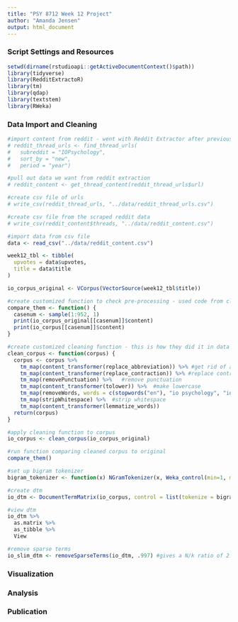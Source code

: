 ```yaml
---
title: "PSY 8712 Week 12 Project"
author: "Amanda Jensen"
output: html_document
---
```


### Script Settings and Resources
```r
setwd(dirname(rstudioapi::getActiveDocumentContext()$path))
library(tidyverse)      
library(RedditExtractoR)
library(tm)
library(qdap)
library(textstem)
library(RWeka)
```

### Data Import and Cleaning
```r
#import content from reddit - went with Reddit Extractor after previous web scraping project
# reddit_thread_urls <- find_thread_urls(
#   subreddit = "IOPsychology",
#   sort_by = "new",
#   period = "year")

#pull out data we want from reddit extraction
# reddit_content <- get_thread_content(reddit_thread_urls$url)

#create csv file of urls
# write_csv(reddit_thread_urls, "../data/reddit_thread_urls.csv")

#create csv file from the scraped reddit data
# write_csv(reddit_content$threads, "../data/reddit_content.csv")

#import data from csv file
data <- read_csv("../data/reddit_content.csv")

week12_tbl <- tibble(
  upvotes = data$upvotes,
  title = data$title
)
```

```r
io_corpus_original <- VCorpus(VectorSource(week12_tbl$title))

#create customized function to check pre-processing - used code from class lecture
compare_them <- function() {
  casenum <- sample(1:952, 1) 
  print(io_corpus_original[[casenum]]$content)
  print(io_corpus[[casenum]]$content)
}

#create customized cleaning function - this is how they did it in data camp (though I know it's not really necessary to create a function since we're only applying it to one corpus)
clean_corpus <- function(corpus) {
  corpus <- corpus %>%
    tm_map(content_transformer(replace_abbreviation)) %>% #get rid of abbreviations
    tm_map(content_transformer(replace_contraction)) %>% #replace contractions
    tm_map(removePunctuation) %>%   #remove punctuation
    tm_map(content_transformer(tolower)) %>%  #make lowercase 
    tm_map(removeWords, words = c(stopwords("en"), "io psychology", "io psych", "io", "riopsychology", "iopsychology", "iopsych")) %>%  #remove stop words
    tm_map(stripWhitespace) %>%  #strip whitespace
    tm_map(content_transformer(lemmatize_words))
  return(corpus)
}

#apply cleaning function to corpus
io_corpus <- clean_corpus(io_corpus_original)

#run function comparing cleaned corpus to original
compare_them() 
```

```r
#set up bigram tokenizer
bigram_tokenizer <- function(x) NGramTokenizer(x, Weka_control(min=1, max=2))

#create dtm
io_dtm <- DocumentTermMatrix(io_corpus, control = list(tokenize = bigram_tokenizer))

#view dtm
io_dtm %>%
  as.matrix %>% 
  as_tibble %>% 
  View

#remove sparse terms
io_slim_dtm <- removeSparseTerms(io_dtm, .997) #gives a N/k ratio of 2.19
```


### Visualization

### Analysis

### Publication


